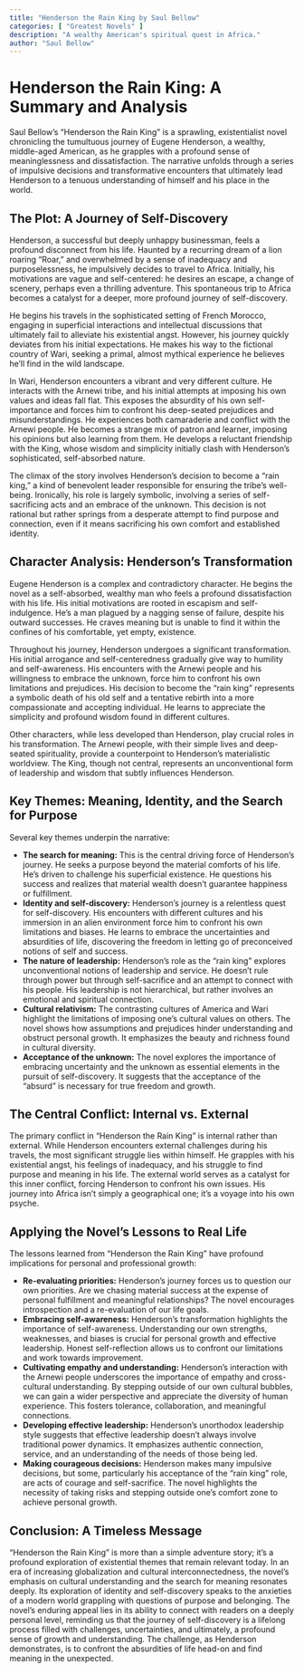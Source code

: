 ```yaml
---
title: "Henderson the Rain King by Saul Bellow"
categories: [ "Greatest Novels" ]
description: "A wealthy American's spiritual quest in Africa."
author: "Saul Bellow"
---
```

# Henderson the Rain King: A Summary and Analysis

Saul Bellow's "Henderson the Rain King" is a sprawling, existentialist novel chronicling the tumultuous journey of Eugene Henderson, a wealthy, middle-aged American, as he grapples with a profound sense of meaninglessness and dissatisfaction.  The narrative unfolds through a series of impulsive decisions and transformative encounters that ultimately lead Henderson to a tenuous understanding of himself and his place in the world.

## The Plot: A Journey of Self-Discovery

Henderson, a successful but deeply unhappy businessman, feels a profound disconnect from his life.  Haunted by a recurring dream of a lion roaring "Roar," and overwhelmed by a sense of inadequacy and purposelessness, he impulsively decides to travel to Africa.  Initially, his motivations are vague and self-centered: he desires an escape, a change of scenery, perhaps even a thrilling adventure. This spontaneous trip to Africa becomes a catalyst for a deeper, more profound journey of self-discovery.

He begins his travels in the sophisticated setting of French Morocco, engaging in superficial interactions and intellectual discussions that ultimately fail to alleviate his existential angst. However, his journey quickly deviates from his initial expectations. He makes his way to the fictional country of Wari, seeking a primal, almost mythical experience he believes he'll find in the wild landscape.

In Wari, Henderson encounters a vibrant and very different culture.  He interacts with the Arnewi tribe, and his initial attempts at imposing his own values and ideas fall flat. This exposes the absurdity of his own self-importance and forces him to confront his deep-seated prejudices and misunderstandings. He experiences both camaraderie and conflict with the Arnewi people. He becomes a strange mix of patron and learner, imposing his opinions but also learning from them. He develops a reluctant friendship with the King, whose wisdom and simplicity initially clash with Henderson's sophisticated, self-absorbed nature.

The climax of the story involves Henderson's decision to become a "rain king," a kind of benevolent leader responsible for ensuring the tribe's well-being. Ironically, his role is largely symbolic, involving a series of self-sacrificing acts and an embrace of the unknown. This decision is not rational but rather springs from a desperate attempt to find purpose and connection, even if it means sacrificing his own comfort and established identity.


##  Character Analysis: Henderson's Transformation

Eugene Henderson is a complex and contradictory character. He begins the novel as a self-absorbed, wealthy man who feels a profound dissatisfaction with his life. His initial motivations are rooted in escapism and self-indulgence. He’s a man plagued by a nagging sense of failure, despite his outward successes.  He craves meaning but is unable to find it within the confines of his comfortable, yet empty, existence.

Throughout his journey, Henderson undergoes a significant transformation.  His initial arrogance and self-centeredness gradually give way to humility and self-awareness. His encounters with the Arnewi people and his willingness to embrace the unknown, force him to confront his own limitations and prejudices.  His decision to become the "rain king" represents a symbolic death of his old self and a tentative rebirth into a more compassionate and accepting individual.  He learns to appreciate the simplicity and profound wisdom found in different cultures.

Other characters, while less developed than Henderson, play crucial roles in his transformation. The Arnewi people, with their simple lives and deep-seated spirituality, provide a counterpoint to Henderson’s materialistic worldview. The King, though not central, represents an unconventional form of leadership and wisdom that subtly influences Henderson.

## Key Themes: Meaning, Identity, and the Search for Purpose

Several key themes underpin the narrative:

* **The search for meaning:** This is the central driving force of Henderson's journey. He seeks a purpose beyond the material comforts of his life. He’s driven to challenge his superficial existence. He questions his success and realizes that material wealth doesn't guarantee happiness or fulfillment.
* **Identity and self-discovery:** Henderson’s journey is a relentless quest for self-discovery. His encounters with different cultures and his immersion in an alien environment force him to confront his own limitations and biases. He learns to embrace the uncertainties and absurdities of life, discovering the freedom in letting go of preconceived notions of self and success.
* **The nature of leadership:** Henderson's role as the "rain king" explores unconventional notions of leadership and service. He doesn't rule through power but through self-sacrifice and an attempt to connect with his people. His leadership is not hierarchical, but rather involves an emotional and spiritual connection.
* **Cultural relativism:** The contrasting cultures of America and Wari highlight the limitations of imposing one's cultural values on others.  The novel shows how assumptions and prejudices hinder understanding and obstruct personal growth. It emphasizes the beauty and richness found in cultural diversity.
* **Acceptance of the unknown:** The novel explores the importance of embracing uncertainty and the unknown as essential elements in the pursuit of self-discovery.  It suggests that the acceptance of the "absurd" is necessary for true freedom and growth.


## The Central Conflict: Internal vs. External

The primary conflict in "Henderson the Rain King" is internal rather than external. While Henderson encounters external challenges during his travels, the most significant struggle lies within himself. He grapples with his existential angst, his feelings of inadequacy, and his struggle to find purpose and meaning in his life.  The external world serves as a catalyst for this inner conflict, forcing Henderson to confront his own issues.  His journey into Africa isn't simply a geographical one; it’s a voyage into his own psyche.


## Applying the Novel's Lessons to Real Life

The lessons learned from "Henderson the Rain King" have profound implications for personal and professional growth:

* **Re-evaluating priorities:** Henderson’s journey forces us to question our own priorities.  Are we chasing material success at the expense of personal fulfillment and meaningful relationships?  The novel encourages introspection and a re-evaluation of our life goals.
* **Embracing self-awareness:** Henderson’s transformation highlights the importance of self-awareness.  Understanding our own strengths, weaknesses, and biases is crucial for personal growth and effective leadership.  Honest self-reflection allows us to confront our limitations and work towards improvement.
* **Cultivating empathy and understanding:** Henderson’s interaction with the Arnewi people underscores the importance of empathy and cross-cultural understanding.  By stepping outside of our own cultural bubbles, we can gain a wider perspective and appreciate the diversity of human experience.  This fosters tolerance, collaboration, and meaningful connections.
* **Developing effective leadership:** Henderson's unorthodox leadership style suggests that effective leadership doesn't always involve traditional power dynamics. It emphasizes authentic connection, service, and an understanding of the needs of those being led.
* **Making courageous decisions:** Henderson makes many impulsive decisions, but some, particularly his acceptance of the "rain king" role, are acts of courage and self-sacrifice.  The novel highlights the necessity of taking risks and stepping outside one's comfort zone to achieve personal growth.

## Conclusion: A Timeless Message

"Henderson the Rain King" is more than a simple adventure story; it's a profound exploration of existential themes that remain relevant today.  In an era of increasing globalization and cultural interconnectedness, the novel's emphasis on cultural understanding and the search for meaning resonates deeply.  Its exploration of identity and self-discovery speaks to the anxieties of a modern world grappling with questions of purpose and belonging. The novel’s enduring appeal lies in its ability to connect with readers on a deeply personal level, reminding us that the journey of self-discovery is a lifelong process filled with challenges, uncertainties, and ultimately, a profound sense of growth and understanding. The challenge, as Henderson demonstrates, is to confront the absurdities of life head-on and find meaning in the unexpected.


